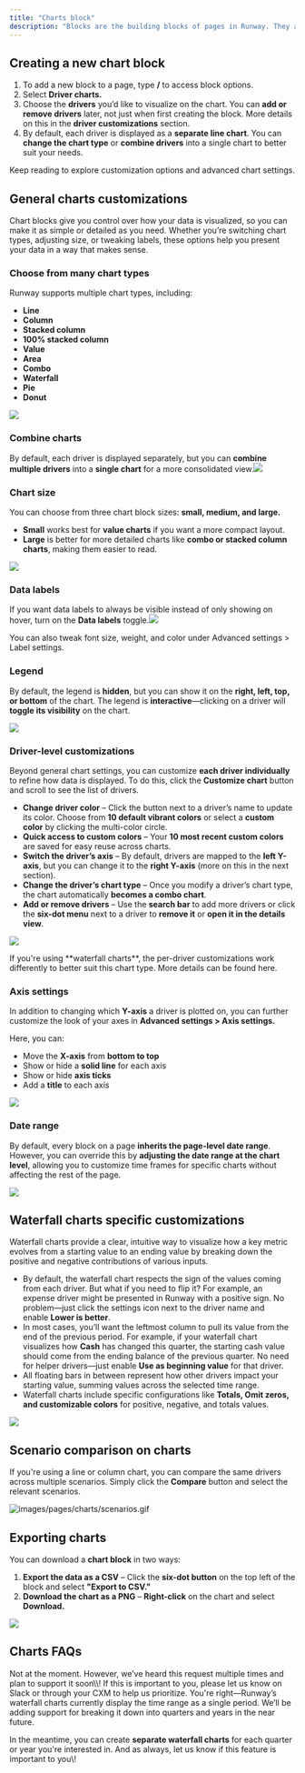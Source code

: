 ```yaml
---
title: "Charts block"
description: "Blocks are the building blocks of pages in Runway. They allow you to bring together different parts of your model on a single page, helping you visualize data, tell a story, and collaborate more effectively. In this article, we’ll focus on one of the most commonly used block types: Driver charts."
---
```


## **Creating a new chart block**

1. To add a new block to a page, type **/** to access block options.
2. Select **Driver charts.**
3. Choose the **drivers** you’d like to visualize on the chart. You can **add or remove drivers** later, not just when first creating the block. More details on this in the **driver customizations** section.
4. By default, each driver is displayed as a **separate line chart**. You can **change the chart type** or **combine drivers** into a single chart to better suit your needs.

Keep reading to explore customization options and advanced chart settings.

## General charts customizations

Chart blocks give you control over how your data is visualized, so you can make it as simple or detailed as you need. Whether you’re switching chart types, adjusting size, or tweaking labels, these options help you present your data in a way that makes sense.

### **Choose from many chart types**

Runway supports multiple chart types, including:

- **Line**
- **Column**
- **Stacked column**
- **100% stacked column**
- **Value**
- **Area**
- **Combo**
- **Waterfall**
- **Pie**
- **Donut**

![](/images/pages/charts/types.png)

### **Combine charts**

By default, each driver is displayed separately, but you can **combine multiple drivers** into a **single chart** for a more consolidated view.![](/images/pages/charts/combine-drivers.png)

### **Chart size**

You can choose from three chart block sizes: **small, medium, and large.**

- **Small** works best for **value charts** if you want a more compact layout.
- **Large** is better for more detailed charts like **combo or stacked column charts**, making them easier to read.

![](/images/pages/charts/chart-size.png)

### **Data labels**

If you want data labels to always be visible instead of only showing on hover, turn on the **Data labels** toggle.![](/images/pages/charts/data-labels.png)

You can also tweak font size, weight, and color under Advanced settings \> Label settings.

### **Legend**

By default, the legend is **hidden**, but you can show it on the **right, left, top, or bottom** of the chart. The legend is **interactive**—clicking on a driver will **toggle its visibility** on the chart.

![](/images/pages/charts/legend.png)

### Driver-level customizations

Beyond general chart settings, you can customize **each driver individually** to refine how data is displayed. To do this, click the **Customize chart** button and scroll to see the list of drivers.

- **Change driver color** – Click the button next to a driver’s name to update its color. Choose from **10 default vibrant colors** or select a **custom color** by clicking the multi-color circle.
- **Quick access to custom colors** – Your **10 most recent custom colors** are saved for easy reuse across charts.
- **Switch the driver’s axis** – By default, drivers are mapped to the **left Y-axis**, but you can change it to the **right Y-axis** (more on this in the next section).
- **Change the driver’s chart type** – Once you modify a driver’s chart type, the chart automatically **becomes a combo chart**.
- **Add or remove drivers** – Use the **search bar** to add more drivers or click the **six-dot menu** next to a driver to **remove it** or **open it in the details view**.

![](/images/pages/charts/driver-config.png)

<Note>
  If you're using **waterfall charts**, the per-driver customizations work differently to better suit this chart type. More details can be found here.
</Note>

### Axis settings

In addition to changing which **Y-axis** a driver is plotted on, you can further customize the look of your axes in **Advanced settings \> Axis settings.**

Here, you can:

- Move the **X-axis** from **bottom to top**
- Show or hide a **solid line** for each axis
- Show or hide **axis ticks**
- Add a **title** to each axis

![](/images/pages/charts/axis-settings.png)

### Date range

By default, every block on a page **inherits the page-level date range**. However, you can override this by **adjusting the date range at the chart level**, allowing you to customize time frames for specific charts without affecting the rest of the page.

![](/images/pages/charts/date-range.png)

## Waterfall charts specific customizations

Waterfall charts provide a clear, intuitive way to visualize how a key metric evolves from a starting value to an ending value by breaking down the positive and negative contributions of various inputs.

- By default, the waterfall chart respects the sign of the values coming from each driver. But what if you need to flip it? For example, an expense driver might be presented in Runway with a positive sign. No problem—just click the settings icon next to the driver name and enable **Lower is better**.
- In most cases, you’ll want the leftmost column to pull its value from the end of the previous period. For example, if your waterfall chart visualizes how **Cash** has changed this quarter, the starting cash value should come from the ending balance of the previous quarter. No need for helper drivers—just enable **Use as beginning value** for that driver.
- All floating bars in between represent how other drivers impact your starting value, summing values across the selected time range.
- Waterfall charts include specific configurations like **Totals, Omit zeros, and customizable colors** for positive, negative, and totals values.

![](/images/pages/charts/waterfall.png)

## Scenario comparison on charts

If you're using a line or column chart, you can compare the same drivers across multiple scenarios. Simply click the **Compare** button and select the relevant scenarios.

![images/pages/charts/scenarios.gif](/images/pages/charts/scenarios.gif)

## Exporting charts

You can download a **chart block** in two ways:

1. **Export the data as a CSV** – Click the **six-dot button** on the top left of the block and select **"Export to CSV."**
2. **Download the chart as a PNG** – **Right-click** on the chart and select **Download.**

![](/images/pages/charts/export-chart.png)

## Charts FAQs

<Accordion title="Can the X-axis represent quarters or years instead of months?" defaultOpen="false">
  Not at the moment. However, we’ve heard this request multiple times and plan to support it soon\\! If this is important to you, please let us know on Slack or through your CXM to help us prioritize.
</Accordion>

<Accordion title="Waterfall charts display the entire date range as a single period. Is there a way to break it down into quarters?" defaultOpen="false">
  You're right—Runway’s waterfall charts currently display the time range as a single period. We’ll be adding support for breaking it down into quarters and years in the near future.

  In the meantime, you can create **separate waterfall charts** for each quarter or year you're interested in. And as always, let us know if this feature is important to you\\!
</Accordion>